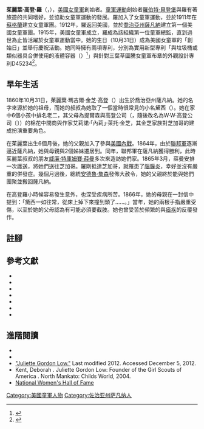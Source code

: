{{Infobox person
| name          = 茱麗葉·高登·羅
| image         = Edward Hughes - Juliette Gordon Low - Google Art Project.jpg
| alt           =
| caption       = 1887年的茱麗葉·高登·羅
| birth_name    = 茱麗葉·瑪吉爾·金芝·高登（Juliette Magill Kinzie Gordon）
| birth_date    = {{Birth date|1860|10|31}}
| birth_place   = [[喬治亞州|喬治亞州]][[薩凡納|薩凡納]]
| death_date    = {{Death date and age|1927|01|17|1860|10|31}}
| death_place   = 喬治亞州薩凡納
| nationality   =
| other_names   =
| occupation    =
| years_active  =
| known_for     = [[美國女童軍|美國女童軍]]創始者
| notable_works =
}}

'''茱麗葉·高登·羅'''（{{lang-en|Juliette Gordon Low}}，{{bd|1860年|10月31日|1927年|1月17日}}），[[美國女童軍|美國女童軍]]創始者。[[童軍運動|童軍運動]]創始者[[羅伯特·貝登堡|羅伯特·貝登堡]]與羅有著旅遊的共同嗜好，並協助女童軍運動的發展。羅加入了女童軍運動，並於1911年在[[蘇格蘭|蘇格蘭]]建立女童軍團。1912年，羅返回美國，並於[[喬治亞州|喬治亞州]][[薩凡納|薩凡納]]建立第一個美國女童軍團。1915年，美國女童軍成立，羅成為該組織第一位童軍總監，直到過世為止皆活躍於女童軍運動當中。她的生日（10月31日）成為美國女童軍的「創始日」並舉行慶祝活動。她同時擁有兩項專利，分別為實用新型專利「與垃圾桶或類似器具合併使用的液體容器（{{lang|en|Liquid Container for Use with Garbage Cans or the Like}}）<ref>{{Cite web |url=http://pdfpiw.uspto.gov/.piw?Docid=01124925&homeurl=http%3A%2F%2Fpatft.uspto.gov%2Fnetacgi%2Fnph-Parser%3FSect1%3DPTO1%2526Sect2%3DHITOFF%2526d%3DPALL%2526p%3D1%2526u%3D%25252Fnetahtml%25252FPTO%25252Fsrchnum.htm%2526r%3D1%2526f%3DG%2526l%3D50%2526s1%3D1124925.PN.%2526OS%3DPN%2F1124925%2526RS%3DPN%2F1124925&PageNum=&Rtype=&SectionNum=&idkey=NONE&Input=View+first+page |title=Patent 1,124,925 |access-date=2015-04-15 |archive-date=2016-01-20 |archive-url=https://web.archive.org/web/20160120184711/http://pdfpiw.uspto.gov/.piw?Docid=01124925&homeurl=http%3A%2F%2Fpatft.uspto.gov%2Fnetacgi%2Fnph-Parser%3FSect1%3DPTO1%2526Sect2%3DHITOFF%2526d%3DPALL%2526p%3D1%2526u%3D%25252Fnetahtml%25252FPTO%25252Fsrchnum.htm%2526r%3D1%2526f%3DG%2526l%3D50%2526s1%3D1124925.PN.%2526OS%3DPN%2F1124925%2526RS%3DPN%2F1124925&PageNum=&Rtype=&SectionNum=&idkey=NONE&Input=View+first+page |dead-url=no }}</ref>」與針對三葉草圖騰女童軍布章的外觀設計專利D45234<ref>{{Cite web |url=http://pdfpiw.uspto.gov/.piw?Docid=D0045234&homeurl=http%3A%2F%2Fpatft.uspto.gov%2Fnetacgi%2Fnph-Parser%3FSect1%3DPTO1%2526Sect2%3DHITOFF%2526d%3DPALL%2526p%3D1%2526u%3D%25252Fnetahtml%25252FPTO%25252Fsrchnum.htm%2526r%3D1%2526f%3DG%2526l%3D50%2526s1%3DD045234.PN.%2526OS%3DPN%2FD045234%2526RS%3DPN%2FD045234&PageNum=&Rtype=&SectionNum=&idkey=NONE&Input=View+first+page |title=Girl Scout Badge |access-date=2015-04-15 |archive-date=2016-01-20 |archive-url=https://web.archive.org/web/20160120184901/http://pdfpiw.uspto.gov/.piw?Docid=D0045234&homeurl=http%3A%2F%2Fpatft.uspto.gov%2Fnetacgi%2Fnph-Parser%3FSect1%3DPTO1%2526Sect2%3DHITOFF%2526d%3DPALL%2526p%3D1%2526u%3D%25252Fnetahtml%25252FPTO%25252Fsrchnum.htm%2526r%3D1%2526f%3DG%2526l%3D50%2526s1%3DD045234.PN.%2526OS%3DPN%2FD045234%2526RS%3DPN%2FD045234&PageNum=&Rtype=&SectionNum=&idkey=NONE&Input=View+first+page |dead-url=no }}</ref>。

==早年生活==
1860年10月31日，茱麗葉·瑪吉爾·金芝·高登（{{lang|en|Juliette Magill Kinzie Gordon}}）出生於喬治亞州薩凡納。她的名字來源於她的祖母{{le|茱麗葉·奧古斯塔·瑪吉爾·金芝|Juliette Augusta Magill Kinzie}}，而她的叔叔為她取了一個當時很常見的小名黛西（{{lang|en|Daisy}}）{{sfn|Cordery|2012|p=19}}{{sfn|Shultz|Lawrence|1988|p=67}}{{sfn|Cordery|2012|p=19}}。她在家中6個小孩中排名老二，其父母為提爾森與高登公司（{{lang|en|Tison & Gordon}}，隨後改名為W·W·高登公司〔{{lang|en|W. W. Gordon & Company}}〕{{sfn|Shultz|Lawrence|1988|p=148}}）的棉花中間商{{le|威廉·華盛頓·高登二世|William Washington Gordon II}}{{sfn|Cordery|2012|p=16}}與作家艾莉諾·「內莉」·萊托·金芝，其金芝家族對芝加哥的建成扮演重要角色{{sfn|Shultz|Lawrence|1988|p=9}}{{sfn|Girl Scouts of the United States of America|2015}}。

在茱麗葉出生6個月後，她的父親加入了{{le|邦聯軍|Confederate States Army}}參與[[美國內戰|美國內戰]]{{sfn|Cordery|2012|p=19}}。1864年，由於[[聯邦軍|聯邦軍]]逐漸逼近薩凡納，她與母親與2個姊妹遷居到{{le|霹靂鎮 (喬治亞州)|Thunderbolt, Georgia|霹靂鎮}}{{sfn|Shultz|Lawrence|1988|p=84}}。同年，聯邦軍在薩凡納獲得勝利，此時茱麗葉叔叔的朋友[[威廉·特庫姆賽·薛曼|威廉·特庫姆賽·薛曼]]多次來造訪她們家。1865年3月，薛曼安排一次護送，將她們送往芝加哥{{sfn|Shultz|Lawrence|1988|p=85-88}}。羅剛抵達芝加哥，就罹患了[[腦膜炎|腦膜炎]]，幸好並沒有嚴重的併發症{{sfn|Cordery|2012|p=35}}。幾個月過後，總統[[安德魯·詹森|安德魯·詹森]]發佈大赦令，她的父親終於能與她們團聚並搬回薩凡納{{sfn|Cordery|2012|p=41}}。

在高登羅小時候容易發生意外，也深受疾病所苦。1866年，她的母親在一封信中提到：「黛西一如往常，從床上掉下來撞到頭了......{{sfn|Cordery|2012|p=41}}。」當年，她的兩根手指嚴重受傷，以至於她的父母認為有可能必須要截肢{{sfn|Shultz|Lawrence|1988|p=112}}。她也曾受苦於頻繁的{{le|耳痛|earache}}與[[瘧疾|瘧疾]]的反覆發作{{sfn|Cordery|2012|p=60}}。

==註腳==
{{reflist}}

==參考文獻==
{{refbegin}}
* {{cite book|last=Cordery|first=Stacy A.|title=The Remarkable Founder of the Girl Scouts: Juliette Gordon Low|year=2012|publisher=Penguin Publishing Group|location=USA|isbn=9780143122890|ref=harv}}
* {{cite book|last1=Shultz|first1=Gladys Denny|last2=Lawrence|first2=Daisy Gordon|title=Lady from Savannah: The Life of Juliette Low|url=https://archive.org/details/ladyfromsavannah0000shul|date=1988|publisher=Girl Scouts of the United States of America|location=New York|isbn=0-88441-147-8|ref=harv}}
* {{cite web|author1=Girl Scouts of the United States of America|title=Juliette Gordon Low Biography|url=http://www.girlscouts.org/who_we_are/history/low_biography/|website=girlscouts.org|date=2015|ref=harv|access-date=2017-03-11|archive-date=2015-08-10|archive-url=https://web.archive.org/web/20150810065911/http://www.girlscouts.org/who_we_are/history/low_biography/|dead-url=no}}
* {{cite journal|last1=Revzin|first1=Rebekah E.|title=American Girlhood in the Early Twentieth Century: The Ideology of Girl Scout Literature, 1913-1930|url=https://archive.org/details/sim_library-quarterly_1998-07_68_3/page/261|journal=The Library Quarterly|date=July 1998|volume=68|issue=3|pages=261–275|publisher=The University of Chicago Press|ref=harv|doi=10.1086/602982}}
* {{cite journal|last1=Rothschild|first1=Mary Aickin|title=To Scout or to Guide? The Girl Scout-Boy Scout Controversy, 1912-1941|journal=Frontiers: A Journal of Women Studies|date=Autumn 1981|volume=6|issue=3|pages=115–121|publisher=University of Nebraska Press|ref=harv|doi=10.2307/3346224}}
* {{cite journal|last1=Sims|first1=Anastatia Hodgens|last2=Keena|first2=Katherine Knapp|title=Juliette Low's Gift: Girl Scouting in Savannah, 1912-1927|journal=The Georgia Historical Quarterly|date=Fall 2010|volume=94|issue=3|pages=372–387|ref=harv}}
* {{cite journal|last1=Arneil|first1=Barbara|title=Gender, Diversity, and Organizational Change: The Boy Scouts vs. Girl Scouts of America|journal=Perspectives on Politics|date=March 2010|volume=8|issue=1|pages=53–68|publisher=American Political Science Association|ref=harv|doi=10.1017/s1537592709992660}}
{{refend}}

==進階閱讀==
{{refbegin}}
* {{cite book |last=Corey |first=Shana |title=Here Come the Girl Scouts! The Amazing, All-True Story of Juliette "Daisy" Gordon Low and Her Great Adventure |publisher=Scholastic |year=2012 |location=New York |isbn=978-0-545-34278-0}}
* {{cite book |last=Wadsworth |first=Ginger |title=First Girl Scout, The Life of Juliette Gordon Low |url=https://archive.org/details/firstgirlscoutli0000wads |publisher=Clarion Books |year=2012 |location=New York |isbn=978-0-547-24394-8}}
* [http://www.biography.com/people/juliette-gordon-low-20766743 "Juliette Gordon Low."] {{Wayback|url=http://www.biography.com/people/juliette-gordon-low-20766743 |date=20190327114610 }} Last modified 2012. Accessed December 5, 2012.
* Kent, Deborah . Juliette Gordon Low: Founder of the Girl Scouts of America . North Mankato: Childs World, 2004.
* [http://www.greatwomen.org/component/fabrik/details/2/99 National Women's Hall of Fame]
{{refend}}

{{Authority control}}
[[Category:美國童軍人物|Category:美國童軍人物]]
[[Category:佐治亚州萨凡纳人|Category:佐治亚州萨凡纳人]]